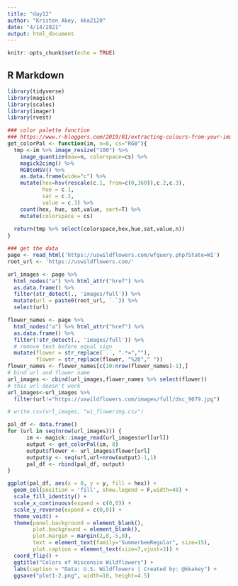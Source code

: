 ```yaml
---
title: "day12"
author: "Kristen Akey, kka2120"
date: "4/14/2021"
output: html_document
---
```


```r
knitr::opts_chunk$set(echo = TRUE)
```

## R Markdown
```r
library(tidyverse) 
library(magick) 
library(scales) 
library(imager) 
library(rvest)
```

```r
### color palette function
### https://www.r-bloggers.com/2019/01/extracting-colours-from-your-images-with-image-quantization/
get_colorPal <- function(im, n=8, cs="RGB"){
  tmp <-im %>% image_resize("100") %>% 
    image_quantize(max=n, colorspace=cs) %>%  
    magick2cimg() %>% 
    RGBtoHSV() %>%
    as.data.frame(wide="c") %>%  
    mutate(hex=hsv(rescale(c.1, from=c(0,360)),c.2,c.3),
           hue = c.1,
           sat = c.2,
           value = c.3) %>%
    count(hex, hue, sat,value, sort=T) %>% 
    mutate(colorspace = cs)
  
  return(tmp %>% select(colorspace,hex,hue,sat,value,n)) 
}
```

```r
### get the data
page <- read_html('https://uswildflowers.com/wfquery.php?State=WI')
root_url <- 'https://uswildflowers.com/'

url_images <- page %>%
  html_nodes("a") %>% html_attr("href") %>%
  as.data.frame() %>%
  filter(str_detect(., 'images/full')) %>%
  mutate(url = paste0(root_url, `.`)) %>%
  select(url)

flower_names <- page %>%
  html_nodes("a") %>% html_attr("href") %>%
  as.data.frame() %>%
  filter(!str_detect(., 'images/full')) %>%
  # remove text before equal sign
  mutate(flower = str_replace(`.`, ".*=",""),
         flower = str_replace(flower, "%20"," "))
flower_names <- flower_names[c(10:nrow(flower_names)-1),]
# bind url and flower name
url_images <- cbind(url_images,flower_names %>% select(flower))
# this url doesn't work
url_images<-url_images %>% 
  filter(url!="https://uswildflowers.com/images/full/dsc_9079.jpg")

# write.csv(url_images, "wi_flowerimg.csv")
```

```r
pal_df <- data.frame()
for (url in seq(nrow(url_images))) {
      im <- magick::image_read(url_images$url[url])
      output <- get_colorPal(im, 8)
      output$flower <- url_images$flower[url]
      output$y <- seq(url,url+nrow(output)-1,1)
      pal_df <- rbind(pal_df, output)
}
```


```r
ggplot(pal_df, aes(x = 0, y = y, fill = hex)) +
  geom_col(position = 'fill', show.legend = F,width=40) +
  scale_fill_identity() +
  scale_x_continuous(expand = c(0,0)) +
  scale_y_reverse(expand = c(0,0)) +
  theme_void() +
  theme(panel.background = element_blank(),
        plot.background = element_blank(),
        plot.margin = margin(2,0,-5,0),
        text = element_text(family="SummerbeeRegular", size=15),
        plot.caption = element_text(size=7,vjust=3)) +
  coord_flip() +
  ggtitle("Colors of Wisconsin Wildflowers") +
  labs(caption = "Data: U.S. Wildflowers | Created by: @kkakey") +
  ggsave("plot1-2.png", width=10, height=4.5)
```









